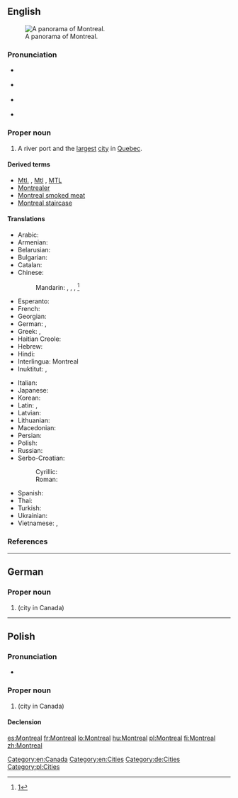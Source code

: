 {{also|Montréal}}
==English==
{{wikipedia}}
[[Image:Montreal Twilight Panorama 2006.jpg|thumb|right|A panorama of Montreal.]]

===Pronunciation===
* {{a|UK}} {{IPA|/ˌmɒntɹiˈɔːl/|lang=en}}
* {{a|US}} {{IPA|/ˌmɑntɹiˈɔl/|lang=en}}
* {{a|CA}} {{IPA|/ˌmʌntɹiːˈɒl/|lang=en}}
* {{audio|Montreal-English-pronunciation.oga|Audio (Canada)}}

===Proper noun===
{{en-proper noun}}

# A river port and the [[largest]] [[city]] in [[Quebec]].

====Derived terms====
* [[Mtl.]] , [[Mtl]] , [[MTL]] {{gloss|abbreviation}}
* [[Montrealer]]
* [[Montreal smoked meat]]
* [[Montreal staircase]]

====Translations====
{{trans-top|a city in Quebec}}
* Arabic: {{t-|ar|مونتريال|m|tr=muntriyaal}}
* Armenian: {{t-|hy|Մոնրեալ|tr=Monreal}}
* Belarusian: {{t-|be|Манрэаль|m|tr=Manreál’}}
* Bulgarian: {{t-|bg|Монреал|m|tr=Monreál}}
* Catalan: {{t-|ca|Mont-real|m}}
* Chinese:
*: Mandarin: {{t|cmn|蒙特利爾|sc=Hani}}, {{t|cmn|蒙特利尔|tr=Méngtèlì'ěr|sc=Hani}}, {{t|cmn|满地河|tr=Mǎndìhé|sc=Hani}}, {{qualifier|familiar}} {{t|cmn|蒙城|tr=Méngchéng|sc=Hani}}<ref>[http://www.sinoquebec.com/bbs/forumdisplay.php?f=11]</ref>
* Esperanto: {{t-|eo|Montrealo}}
* French: {{t+|fr|Montréal|m}}
* Georgian: {{t-|ka|მონრეალი|tr=monreali|sc=Geor}}
* German: {{t-|de|Montreal|n}}, {{t+|de|Montréal|n}}
* Greek: {{t+|el|Μόντρεαλ|tr=Móndreal}}, {{t-|el|Μονρεάλη|tr=Monreáli}}
* Haitian Creole: {{tø|ht|Monreyal}}
* Hebrew: {{t-|he|מונטריאול}}
* Hindi: {{t-|hi|मॉन्ट्रियल|tr=monṭriyal}}
* Interlingua: Montreal
* Inuktitut: {{t|iu|Manrial|tr=ᒧᕆᐊᓪ|sc=Cans}}, {{t|iu|ᒧᕆᑐᐋᓪ|tr=Munturiaal|sc=Cans}}
{{trans-mid}}
* Italian: {{t-|it|Montreale|f}}
* Japanese: {{t-|ja|モントリオール|tr=Montoriōru}}
* Korean: {{t+|ko|몬트리올|tr=Monteuriol|sc=Hang}}
* Latin: {{t-|la|Mons Rēgius|m}}, {{t-|la|Mōns Rēgālis|m}}
* Latvian: {{t-|lv|Monreāla}}
* Lithuanian: {{t-|lt|Monrealis}}
* Macedonian: {{t-|mk|Монтреал|m|tr=Montreál}}
* Persian: {{t-|fa|مونترال}}
* Polish: {{t+|pl|Montreal|m}}
* Russian: {{t-|ru|Монреаль|m|tr=Monreál’}}
* Serbo-Croatian:
*: Cyrillic: {{t-|sh|Монтреал|m|sc=Cyrl}}
*: Roman: {{t-|sh|Montreal|m}}
* Spanish: {{t+|es|Montreal|m}}
* Thai: {{t-|th|มอนทรีออล|tr=mornátreeon}}
* Turkish: {{t-|tr|Montreal}}
* Ukrainian: {{t-|uk|Монреаль|m|tr=Monreál’}}
* Vietnamese: {{t-|vi|Môn re an}}, {{t-|vi|Montréal}}
{{trans-bottom}}

===References===
<references/>

[[Category:en:Canada]]
[[Category:en:Cities]]

----

==German==
{{wikipedia|lang=de}}

===Proper noun===
{{head|de|proper noun|g=n|genitive|Montreals}}

# {{l|en|Montreal}} (city in Canada)

[[Category:de:Cities]]

----

==Polish==
{{wikipedia|lang=pl}}

===Pronunciation===
* {{audio|Pl-Montreal.ogg|Audio (Poland)}}

===Proper noun===
{{head|pl|proper noun|g=m}}

# {{l|en|Montreal}} (city in Canada)

====Declension====
{{pl-decl-noun-sing|Montreal|Montrealu|Montrealowi|Montreal|Montrealem|Montrealu|Montrealu}}

[[Category:pl:Cities]]

[[es:Montreal]]
[[fr:Montreal]]
[[lo:Montreal]]
[[hu:Montreal]]
[[pl:Montreal]]
[[fi:Montreal]]
[[zh:Montreal]]